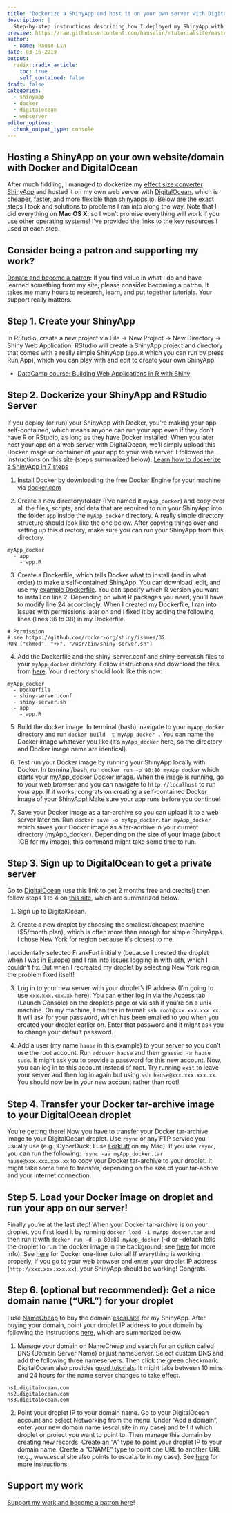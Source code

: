 ```yaml
---
title: "Dockerize a ShinyApp and host it on your own server with DigitalOcean"
description: |
  Step-by-step instructions describing how I deployed my ShinyApp with Docker and hosted it on a web server with DigitalOcean (using Mac OS X).
preview: https://raw.githubusercontent.com/hauselin/rtutorialsite/master/docs/attachments/dockerShinyDigitalOcean.jpg
author:
  - name: Hause Lin
date: 03-16-2019
output:
  radix::radix_article:
    toc: true
    self_contained: false
draft: false
categories: 
  - shinyapp
  - docker
  - digitalocean
  - webserver
editor_options: 
  chunk_output_type: console
---
```


## Hosting a ShinyApp on your own website/domain with Docker and DigitalOcean

After much fiddling, I managed to dockerize my [effect size converter ShinyApp](http://escal.site/) and hosted it on my own web server with [DigitalOcean](https://m.do.co/c/a32d79a17aa9), which is cheaper, faster, and more flexible than [shinyapps.io](http://shinyapps.io/). Below are the exact steps I took and solutions to problems I ran into along the way. Note that I did everything on **Mac OS X**, so I won't promise everything will work if you use other operating systems! I've provided the links to the key resources I used at each step. 

## Consider being a patron and supporting my work?

[Donate and become a patron](https://donorbox.org/support-my-teaching): If you find value in what I do and have learned something from my site, please consider becoming a patron. It takes me many hours to research, learn, and put together tutorials. Your support really matters.

## Step 1. Create your ShinyApp

In RStudio, create a new project via File -> New Project -> New Directory -> Shiny Web Application. RStudio will create a ShinyApp project and directory that comes with a really simple ShinyApp (`app.R` which you can run by press Run App), which you can play with and edit to create your own ShinyApp. 

* [DataCamp course: Building Web Applications in R with Shiny](https://www.datacamp.com/tracks/shiny-fundamentals-with-r)

## Step 2. Dockerize your ShinyApp and RStudio Server

If you deploy (or run) your ShinyApp with Docker, you're making your app self-contained, which means anyone can run your app even if they don't have R or RStudio, as long as they have Docker installed. When you later host your app on a web server with DigitalOcean, we'll simply upload this Docker image or container of your app to your web server. I followed the instructions on this site (steps summarized below): [Learn how to dockerize a ShinyApp in 7 steps](https://www.bjoern-hartmann.de/post/learn-how-to-dockerize-a-shinyapp-in-7-steps/)

1. Install Docker by downloading the free Docker Engine for your machine via [docker.com](http://docker.com)

2. Create a new directory/folder (I've named it `myApp_docker`) and copy over all the files, scripts, and data that are required to run your ShinyApp into the folder `app` inside the `myApp_docker` directory. A really simple directory structure should look like the one below. After copying things over and setting up this directory, make sure you can run your ShinyApp from this directory. 

```
myApp_docker
  - app
    - app.R
```

3. Create a Dockerfile, which tells Docker what to install (and in what order) to make a self-contained ShinyApp. You can download, edit, and use my [example Dockerfile](https://raw.githubusercontent.com/hauselin/rtutorialsite/master/docs/attachments/Dockerfile). You can specify which R version you want to install on line 2. Depending on what R packages you need, you'll have to modify line 24 accordingly. When I created my Dockerfile, I ran into issues with permissions later on and I fixed it by adding the following lines (lines 36 to 38) in my Dockerfile.

```
# Permission
# see https://github.com/rocker-org/shiny/issues/32
RUN ["chmod", "+x", "/usr/bin/shiny-server.sh"]
```

4. Add the Dockerfile and the shiny-server.conf and shiny-server.sh files to your `myApp_docker` directory. Follow instructions and download the files from [here](https://www.bjoern-hartmann.de/post/learn-how-to-dockerize-a-shinyapp-in-7-steps/#step-4-add-configuration-files-for-your-shinyapp). Your directory should look like this now:

```
myApp_docker
  - Dockerfile
  - shiny-server.conf
  - shiny-server.sh
  - app
    - app.R
```

5. Build the docker image. In terminal (bash), navigate to your `myApp_docker` directory and run `docker build -t myApp_docker .` You can name the Docker image whatever you like (it's `myApp_docker` here, so the directory and Docker image name are identical).

6. Test run your Docker image by running your ShinyApp locally with Docker. In terminal/bash, run `docker run -p 80:80 myApp_docker` which starts your myApp_docker Docker image. When the image is running, go to your web browser and you can navigate to `http://localhost` to run your app. If it works, congrats on creating a self-contained Docker image of your ShinyApp! Make sure your app runs before you continue!

7. Save your Docker image as a tar-archive so you can upload it to a web server later on. Run `docker save -o myApp_docker.tar myApp_docker` which saves your Docker image as a tar-acrhive in your current directory (myApp_docker). Depending on the size of your image (about 1GB for my image), this command might take some time to run.

## Step 3. Sign up to DigitalOcean to get a private server

Go to [DigitalOcean](https://m.do.co/c/a32d79a17aa9) (use this link to get 2 months free and credits!) then follow steps 1 to 4 on [this site](https://deanattali.com/2015/05/09/setup-rstudio-shiny-server-digital-ocean/), which are summarized below. 

1. Sign up to DigitalOcean.

2. Create a new droplet by choosing the smallest/cheapest machine ($5/month plan), which is often more than enough for simple ShinyApps. I chose New York for region because it's closest to me.

<aside>
I accidentally selected FrankFurt initially (because I created the droplet when I was in Europe) and I ran into issues logging in with ssh, which I couldn't fix. But when I recreated my droplet by selecting New York region, the problem fixed itself!
</aside>

3. Log in to your new server with your droplet's IP address (I'm going to use `xxx.xxx.xxx.xx` here). You can either log in via the Access tab (Launch Console) on the droplet's page or via ssh if you're on a unix machine. On my machine, I ran this in termal: `ssh root@xxx.xxx.xxx.xx`. It will ask for your password, which has been emailed to you when you created your droplet earlier on. Enter that password and it might ask you to change your default password. 

4. Add a user (my name `hause` in this example) to your server so you don't use the root account. Run `adduser hause` and then `gpasswd -a hause sudo`. It might ask you to provide a password for this new account. Now, you can log in to this account instead of root. Try running `exit` to leave your server and then log in again but using `ssh hause@xxx.xxx.xxx.xx`. You should now be in your new account rather than root!

## Step 4. Transfer your Docker tar-archive image to your DigitalOcean droplet

You're getting there! Now you have to transfer your Docker tar-archive image to your DigitalOcean droplet. Use `rsync` or any FTP service you usually use (e.g., CyberDuck; I use [ForkLift](https://binarynights.com/) on my Mac). If you use `rsync`, you can run the following: `rsync -av myApp_docker.tar hause@xxx.xxx.xxx.xx` to copy your Docker tar-archive to your droplet. It might take some time to transfer, depending on the size of your tar-achive and your internet connection.

## Step 5. Load your Docker image on droplet and run your app on our server!

Finally you're at the last step! When your Docker tar-archive is on your droplet, you first load it by running `docker load -i myApp_docker.tar` and then run it with `docker run -d -p 80:80 myApp_docker` (-d or --detach tells the droplet to run the docker image in the background; see [here](http://networkstatic.net/running-docker-machine-on-digital-ocean/) for more info). See [here](http://networkstatic.net/docker-one-liners/) for Docker one-liner tutorial! If everything is working properly, if you go to your web browser and enter your droplet IP address (`http://xxx.xxx.xxx.xx`), your ShinyApp should be working! Congrats!

## Step 6. (optional but recommended): Get a nice domain name ("URL") for your droplet

I use [NameCheap](http://namecheap.com/) to buy the domain [escal.site](http://escal.site) for my ShinyApp. After buying your domain, point your droplet IP address to your domain by following the instructions [here](https://www.howlthemes.com/point-domain-name-digitalocean-droplet/), which are summarized below.

1. Manage your domain on NameCheap and search for an option called DNS (Domain Server Name) or just nameServer. Select custom DNS and add the following three nameservers. Then click the green checkmark. DigitalOcean also provides [good tutorials](https://www.digitalocean.com/community/tutorials/how-to-point-to-digitalocean-nameservers-from-common-domain-registrars#registrar-namecheap). It might take between 10 mins and 24 hours for the name server changes to take effect. 

```
ns1.digitalocean.com
ns2.digitalocean.com
ns3.digitalocean.com
```

2. Point your droplet IP to your domain name. Go to your DigitalOcean account and select Networking from the menu. Under "Add a domain", enter your new domain name (escal.site in my case) and tell it which droplet or project you want to point to. Then manage this domain by creating new records. Create an "A" type to point your droplet IP to your domain name. Create a "CNAME" type to point one URL to another URL (e.g., www.escal.site also points to escal.site in my case). See [here](https://www.digitalocean.com/docs/networking/dns/how-to/manage-records/) for more instructions. 

## Support my work

[Support my work and become a patron here](https://donorbox.org/support-my-teaching)!
